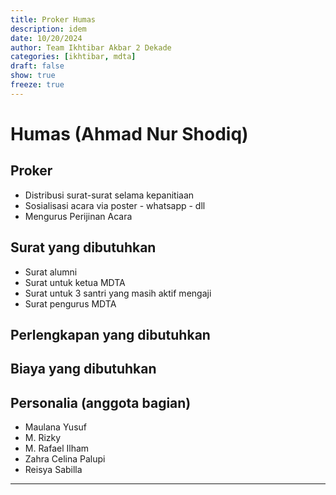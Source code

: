 ```yaml
---
title: Proker Humas
description: idem
date: 10/20/2024
author: Team Ikhtibar Akbar 2 Dekade
categories: [ikhtibar, mdta]
draft: false
show: true
freeze: true
---
```


# Humas (Ahmad Nur Shodiq)

## Proker

* Distribusi surat-surat selama kepanitiaan
* Sosialisasi acara via poster - whatsapp - dll
* Mengurus Perijinan Acara

## Surat yang dibutuhkan

* Surat alumni 
* Surat untuk ketua MDTA 
* Surat untuk 3 santri yang masih aktif mengaji
* Surat pengurus MDTA

## Perlengkapan yang dibutuhkan

## Biaya yang dibutuhkan

## Personalia (anggota bagian)

* Maulana Yusuf
* M. Rizky
* M. Rafael Ilham
* Zahra Celina Palupi
* Reisya Sabilla

----------
